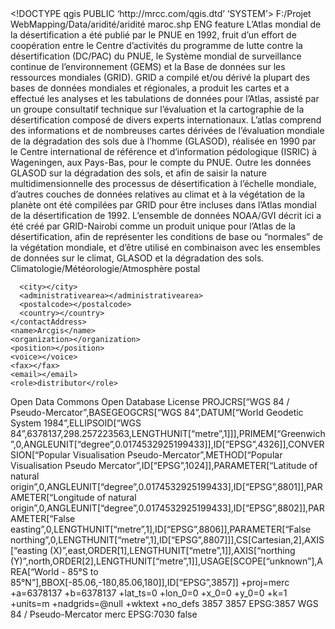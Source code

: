 <!DOCTYPE qgis PUBLIC 'http://mrcc.com/qgis.dtd' 'SYSTEM'>
<qgis version="3.10.6-A Coruña">
  <identifier>F:/Projet WebMapping/Data/aridité/aridité maroc.shp</identifier>
  <parentidentifier></parentidentifier>
  <language>ENG</language>
  <type>feature</type>
  <title>Aridity</title>
  <abstract>L'Atlas mondial de la désertification a été publié par le PNUE en 1992, fruit d'un effort de coopération entre le Centre d'activités du programme de lutte contre la désertification (DC/PAC) du PNUE, le Système mondial de surveillance continue de l'environnement (GEMS) et la Base de données sur les ressources mondiales (GRID). GRID a compilé et/ou dérivé la plupart des bases de données mondiales et régionales, a produit les cartes et a effectué les analyses et les tabulations de données pour l'Atlas, assisté par un groupe consultatif technique sur l'évaluation et la cartographie de la désertification composé de divers experts internationaux. L'atlas comprend des informations et de nombreuses cartes dérivées de l'évaluation mondiale de la dégradation des sols due à l'homme (GLASOD), réalisée en 1990 par le Centre international de référence et d'information pédologique (ISRIC) à Wageningen, aux Pays-Bas, pour le compte du PNUE. Outre les données GLASOD sur la dégradation des sols, et afin de saisir la nature multidimensionnelle des processus de désertification à l'échelle mondiale, d'autres couches de données relatives au climat et à la végétation de la planète ont été compilées par GRID pour être incluses dans l'Atlas mondial de la désertification de 1992. L'ensemble de données NOAA/GVI décrit ici a été créé par GRID-Nairobi comme un produit unique pour l'Atlas de la désertification, afin de représenter les conditions de base ou "normales" de la végétation mondiale, et d'être utilisé en combinaison avec les ensembles de données sur le climat, GLASOD et la dégradation des sols.
</abstract>
  <keywords vocabulary="gmd:topicCategory">
    <keyword>Climatologie/Météorologie/Atmosphère</keyword>
  </keywords>
  <contact>
    <contactAddress>
      <type>postal</type>
      <address></address>
      <city></city>
      <administrativearea></administrativearea>
      <postalcode></postalcode>
      <country></country>
    </contactAddress>
    <name>Arcgis</name>
    <organization></organization>
    <position></position>
    <voice></voice>
    <fax></fax>
    <email></email>
    <role>distributor</role>
  </contact>
  <links>
    <link size="" description="" format="" mimeType="" url="https://services6.arcgis.com/C0HVLQJI37vYnazu/arcgis/rest/services/Desertification/FeatureServer" type="ISO 19115:2003/19139" name="indéfini 1"/>
  </links>
  <fees></fees>
  <license>Open Data Commons Open Database License</license>
  <encoding></encoding>
  <crs>
    <spatialrefsys>
      <wkt>PROJCRS["WGS 84 / Pseudo-Mercator",BASEGEOGCRS["WGS 84",DATUM["World Geodetic System 1984",ELLIPSOID["WGS 84",6378137,298.257223563,LENGTHUNIT["metre",1]]],PRIMEM["Greenwich",0,ANGLEUNIT["degree",0.0174532925199433]],ID["EPSG",4326]],CONVERSION["Popular Visualisation Pseudo-Mercator",METHOD["Popular Visualisation Pseudo Mercator",ID["EPSG",1024]],PARAMETER["Latitude of natural origin",0,ANGLEUNIT["degree",0.0174532925199433],ID["EPSG",8801]],PARAMETER["Longitude of natural origin",0,ANGLEUNIT["degree",0.0174532925199433],ID["EPSG",8802]],PARAMETER["False easting",0,LENGTHUNIT["metre",1],ID["EPSG",8806]],PARAMETER["False northing",0,LENGTHUNIT["metre",1],ID["EPSG",8807]]],CS[Cartesian,2],AXIS["easting (X)",east,ORDER[1],LENGTHUNIT["metre",1]],AXIS["northing (Y)",north,ORDER[2],LENGTHUNIT["metre",1]],USAGE[SCOPE["unknown"],AREA["World - 85°S to 85°N"],BBOX[-85.06,-180,85.06,180]],ID["EPSG",3857]]</wkt>
      <proj4>+proj=merc +a=6378137 +b=6378137 +lat_ts=0 +lon_0=0 +x_0=0 +y_0=0 +k=1 +units=m +nadgrids=@null +wktext +no_defs</proj4>
      <srsid>3857</srsid>
      <srid>3857</srid>
      <authid>EPSG:3857</authid>
      <description>WGS 84 / Pseudo-Mercator</description>
      <projectionacronym>merc</projectionacronym>
      <ellipsoidacronym>EPSG:7030</ellipsoidacronym>
      <geographicflag>false</geographicflag>
    </spatialrefsys>
  </crs>
  <extent>
    <spatial crs="EPSG:3857" miny="2364094.81279999995604157" minz="0" maxx="-91972.70020000000658911" dimensions="2" minx="-2124534.45789999980479479" maxy="4289940.16519999969750643" maxz="0"/>
    <temporal>
      <period>
        <start></start>
        <end></end>
      </period>
    </temporal>
  </extent>
</qgis>
